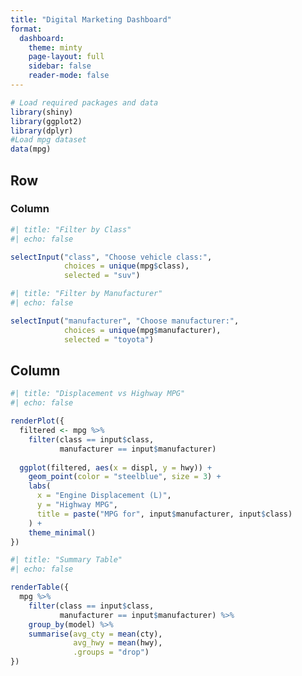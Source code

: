 ```yaml
---
title: "Digital Marketing Dashboard"
format:
  dashboard:
    theme: minty  
    page-layout: full
    sidebar: false
    reader-mode: false
---
```




```r
# Load required packages and data
library(shiny) 
library(ggplot2) 
library(dplyr)
#Load mpg dataset
data(mpg)
```

## Row

### Column{width=300}
```r
#| title: "Filter by Class"
#| echo: false

selectInput("class", "Choose vehicle class:",
            choices = unique(mpg$class),
            selected = "suv")

```

```r
#| title: "Filter by Manufacturer"
#| echo: false

selectInput("manufacturer", "Choose manufacturer:",
            choices = unique(mpg$manufacturer),
            selected = "toyota")

```

## Column
```r
#| title: "Displacement vs Highway MPG"
#| echo: false

renderPlot({
  filtered <- mpg %>%
    filter(class == input$class,
           manufacturer == input$manufacturer)
  
  ggplot(filtered, aes(x = displ, y = hwy)) +
    geom_point(color = "steelblue", size = 3) +
    labs(
      x = "Engine Displacement (L)",
      y = "Highway MPG",
      title = paste("MPG for", input$manufacturer, input$class)
    ) +
    theme_minimal()
})
```
```r
#| title: "Summary Table"
#| echo: false

renderTable({
  mpg %>%
    filter(class == input$class,
           manufacturer == input$manufacturer) %>%
    group_by(model) %>%
    summarise(avg_cty = mean(cty),
              avg_hwy = mean(hwy),
              .groups = "drop")
})
```

